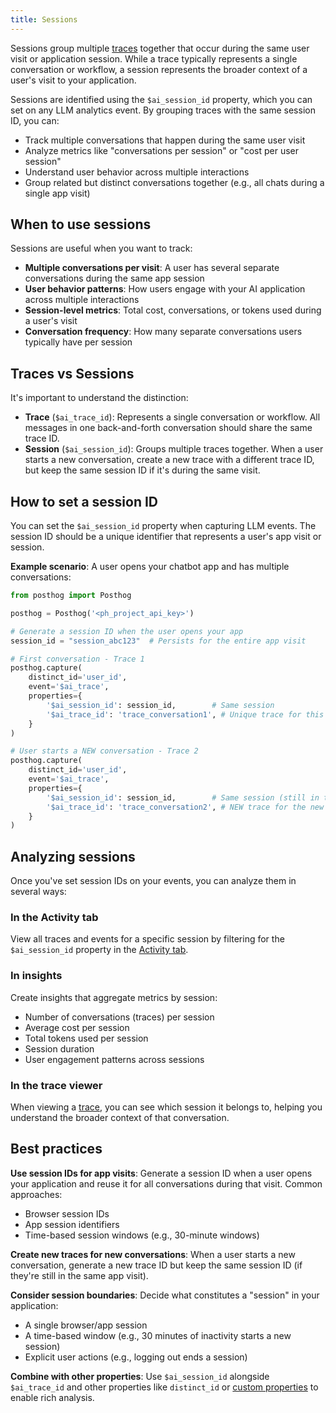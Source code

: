 ```yaml
---
title: Sessions
---
```


Sessions group multiple [traces](/docs/llm-analytics/traces) together that occur during the same user visit or application session. While a trace typically represents a single conversation or workflow, a session represents the broader context of a user's visit to your application.

Sessions are identified using the `$ai_session_id` property, which you can set on any LLM analytics event. By grouping traces with the same session ID, you can:

- Track multiple conversations that happen during the same user visit
- Analyze metrics like "conversations per session" or "cost per user session"
- Understand user behavior across multiple interactions
- Group related but distinct conversations together (e.g., all chats during a single app visit)

## When to use sessions

Sessions are useful when you want to track:

- **Multiple conversations per visit**: A user has several separate conversations during the same app session
- **User behavior patterns**: How users engage with your AI application across multiple interactions
- **Session-level metrics**: Total cost, conversations, or tokens used during a user's visit
- **Conversation frequency**: How many separate conversations users typically have per session

## Traces vs Sessions

It's important to understand the distinction:

- **Trace** (`$ai_trace_id`): Represents a single conversation or workflow. All messages in one back-and-forth conversation should share the same trace ID.
- **Session** (`$ai_session_id`): Groups multiple traces together. When a user starts a new conversation, create a new trace with a different trace ID, but keep the same session ID if it's during the same visit.

## How to set a session ID

You can set the `$ai_session_id` property when capturing LLM events. The session ID should be a unique identifier that represents a user's app visit or session.

**Example scenario**: A user opens your chatbot app and has multiple conversations:

```python
from posthog import Posthog

posthog = Posthog('<ph_project_api_key>')

# Generate a session ID when the user opens your app
session_id = "session_abc123"  # Persists for the entire app visit

# First conversation - Trace 1
posthog.capture(
    distinct_id='user_id',
    event='$ai_trace',
    properties={
        '$ai_session_id': session_id,        # Same session
        '$ai_trace_id': 'trace_conversation1', # Unique trace for this conversation
    }
)

# User starts a NEW conversation - Trace 2
posthog.capture(
    distinct_id='user_id',
    event='$ai_trace',
    properties={
        '$ai_session_id': session_id,        # Same session (still in the same app visit)
        '$ai_trace_id': 'trace_conversation2', # NEW trace for the new conversation
    }
)
```

## Analyzing sessions

Once you've set session IDs on your events, you can analyze them in several ways:

### In the Activity tab

View all traces and events for a specific session by filtering for the `$ai_session_id` property in the [Activity tab](https://app.posthog.com/events).

### In insights

Create insights that aggregate metrics by session:

- Number of conversations (traces) per session
- Average cost per session
- Total tokens used per session
- Session duration
- User engagement patterns across sessions

### In the trace viewer

When viewing a [trace](/docs/llm-analytics/traces), you can see which session it belongs to, helping you understand the broader context of that conversation.

## Best practices

**Use session IDs for app visits**: Generate a session ID when a user opens your application and reuse it for all conversations during that visit. Common approaches:
- Browser session IDs
- App session identifiers
- Time-based session windows (e.g., 30-minute windows)

**Create new traces for new conversations**: When a user starts a new conversation, generate a new trace ID but keep the same session ID (if they're still in the same app visit).

**Consider session boundaries**: Decide what constitutes a "session" in your application:
- A single browser/app session
- A time-based window (e.g., 30 minutes of inactivity starts a new session)
- Explicit user actions (e.g., logging out ends a session)

**Combine with other properties**: Use `$ai_session_id` alongside `$ai_trace_id` and other properties like `distinct_id` or [custom properties](/docs/llm-analytics/custom-properties) to enable rich analysis.

